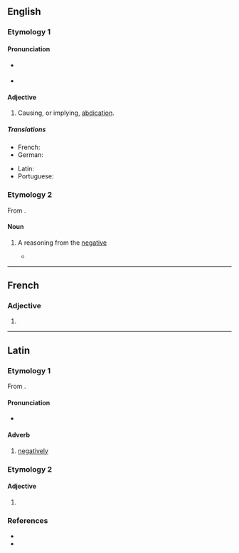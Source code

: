 ==English==

===Etymology 1===
{{suffix|en|abdicate|ive}}

====Pronunciation====
* {{a|US}} {{IPA|en|/ˈæb.dəˌkeɪ.tɪv/|/ˈæb.dəˌkə.tɪv/}}
* {{audio|en|LL-Q1860 (eng)-Vealhurl-abdicative.wav|Audio (UK)}}

====Adjective====
{{en-adj}}

# {{lb|en|rare}} Causing, or implying, [[abdication]].

=====Translations=====
{{trans-top|(rare) causing, or implying, abdication}}
* French: {{t+|fr|abdicatif}}
* German: {{t+|de|abdikativ}}
{{trans-mid}}
* Latin: {{t|la|abdicativus}}
* Portuguese: {{t|pt|abdicativo}}
{{trans-bottom}}

===Etymology 2===
From {{der|en|la|abdicativus}}.

====Noun====
{{en-noun}}

# {{lb|en|logic}} A reasoning from the [[negative]]
#* {{quote-book|en|title=The Logic of Apuleius|author=David Londey|year=1987|passage=The fourth mood is that which brings together directly a particular '''abdicative''' from a particular dedicative and a universal '''abdicative''', e.g., ''Some just thing is honourable, no honourable thing is base, therefore some just thing is not base.''}}

----

==French==

===Adjective===
{{head|fr|adjective form}}

# {{inflection of|fr|abdicatif||f|s}}

----

==Latin==

===Etymology 1===
From {{affix|la|abdicatīvus|-ē|gloss1=negative}}.

====Pronunciation====
* {{la-IPA|abdicātīvē}}

====Adverb====
{{la-adv|abdicātīvē|-}}

# [[negatively]]

===Etymology 2===

====Adjective====
{{la-adj-form|abdicātīve}}

# {{inflection of|la|abdicātīvus||voc|m|s}}

===References===
* {{R:L&S}}
* {{R:Gaffiot}}